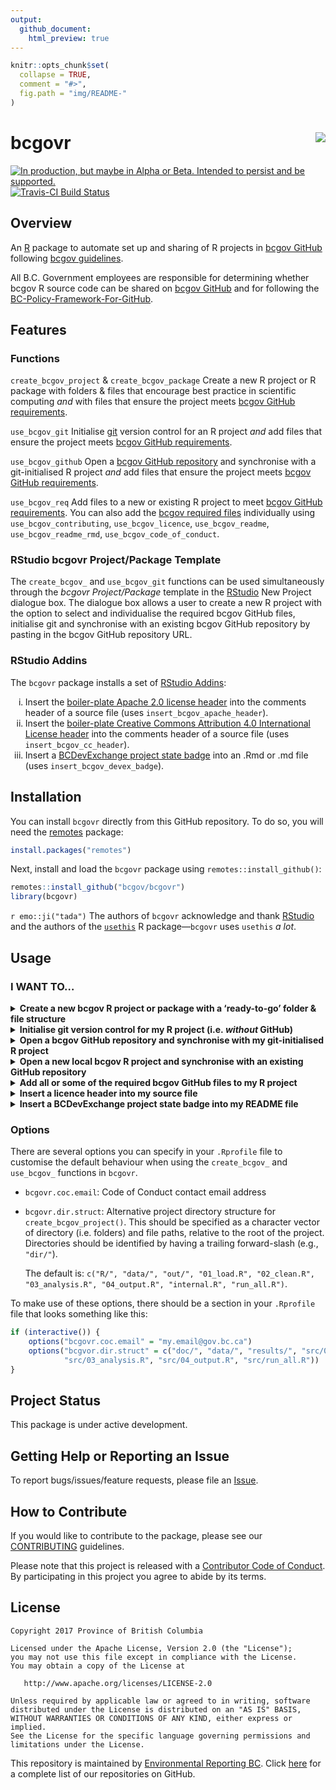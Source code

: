```yaml
---
output:
  github_document:
    html_preview: true
---
```


<!-- README.md is generated from README.Rmd. Please edit README.Rmd (this file) -->

```r
knitr::opts_chunk$set(
  collapse = TRUE,
  comment = "#>",
  fig.path = "img/README-"
)

```

# bcgovr <img src="img/logo.png" align="right" />

<div id="devex-badge"><a rel="Delivery" href="https://github.com/BCDevExchange/assets/blob/master/README.md"><img alt="In production, but maybe in Alpha or Beta. Intended to persist and be supported." style="border-width:0" src="https://assets.bcdevexchange.org/images/badges/delivery.svg" title="In production, but maybe in Alpha or Beta. Intended to persist and be supported." /></a>[![Travis-CI Build Status](https://travis-ci.org/bcgov/bcgovr.svg?branch=master)](https://travis-ci.org/bcgov/bcgovr)</div>


## Overview

An [R](http://r-project.org) package to automate set up and sharing of R projects in [bcgov GitHub](https://github.com/bcgov) following [bcgov guidelines](https://github.com/bcgov/BC-Policy-Framework-For-GitHub).

All B.C. Government employees are responsible for determining whether bcgov R source code can be shared on [bcgov GitHub](https://github.com/bcgov) and for following the [BC-Policy-Framework-For-GitHub](https://github.com/bcgov/BC-Policy-Framework-For-GitHub).

## Features

### Functions

`create_bcgov_project` & `create_bcgov_package` Create a new R project or R package with folders & files that encourage best practice in scientific computing _and_ with files that ensure the project meets [bcgov GitHub requirements](https://github.com/bcgov/BC-Policy-Framework-For-GitHub/blob/master/BC-Gov-Org-HowTo/Cheatsheet.md).

`use_bcgov_git` Initialise [git](https://git-scm.com/) version control for an R project _and_ add files that ensure the project meets [bcgov GitHub requirements](https://github.com/bcgov/BC-Policy-Framework-For-GitHub/blob/master/BC-Gov-Org-HowTo/Cheatsheet.md).

`use_bcgov_github`  Open a [bcgov GitHub repository](https://github.com/bcgov) and synchronise with a git-initialised R project _and_ add files that ensure the project meets [bcgov GitHub requirements](https://github.com/bcgov/BC-Policy-Framework-For-GitHub/blob/master/BC-Gov-Org-HowTo/Cheatsheet.md).

`use_bcgov_req` Add files to a new or existing R project to meet [bcgov GitHub requirements](https://github.com/bcgov/BC-Policy-Framework-For-GitHub/blob/master/BC-Gov-Org-HowTo/Cheatsheet.md). You can also add the [bcgov required files](https://github.com/bcgov/BC-Policy-Framework-For-GitHub/blob/master/BC-Gov-Org-HowTo/Cheatsheet.md) individually using `use_bcgov_contributing`, `use_bcgov_licence`, `use_bcgov_readme`, `use_bcgov_readme_rmd`, `use_bcgov_code_of_conduct`.


### RStudio bcgovr Project/Package Template

The `create_bcgov_` and `use_bcgov_git` functions can be used simultaneously through the *bcgovr Project/Package* template in the [RStudio](https://www.rstudio.com/) New Project dialogue box. The dialogue box allows a user to create a new R project with the option to select and individualise the required bcgov GitHub files, initialise git and synchronise with an existing bcgov GitHub repository by pasting in the bcgov GitHub repository URL.


### RStudio Addins

The `bcgovr` package installs a set of [RStudio Addins](https://rstudio.github.io/rstudioaddins/):

(i) Insert the [boiler-plate Apache 2.0 license header](https://github.com/bcgov/BC-Policy-Framework-For-GitHub/blob/master/BC-Open-Source-Development-Employee-Guide/Licenses.md) into the comments header of a source file (uses `insert_bcgov_apache_header`).
(ii) Insert the [boiler-plate Creative Commons Attribution 4.0 International License header](https://github.com/bcgov/BC-Policy-Framework-For-GitHub/blob/master/BC-Open-Source-Development-Employee-Guide/Licenses.md) into the comments header of a source file (uses `insert_bcgov_cc_header`).
(iii) Insert a [BCDevExchange project state badge](https://github.com/BCDevExchange/assets/blob/master/README.md) into an .Rmd or .md file (uses `insert_bcgov_devex_badge`).


## Installation 

You can install `bcgovr` directly from this GitHub repository. To do so, you will need the [remotes](https://cran.r-project.org/web/packages/remotes/index.html) package:

```r
install.packages("remotes")
```

Next, install and load the `bcgovr` package using `remotes::install_github()`:

```r
remotes::install_github("bcgov/bcgovr")
library(bcgovr)
```

`r emo::ji("tada")` The authors of `bcgovr` acknowledge and thank [RStudio](https://www.rstudio.com/) and the authors of the [`usethis`](https://cran.r-project.org/web/packages/usethis/index.html) R package&mdash;`bcgovr` uses `usethis` _a lot_. 


## Usage

### I WANT TO...

<details><summary><strong>Create a new bcgov R project or package with a 'ready-to-go' folder & file structure</strong></summary>

<br />

Create, populate and open a new, local R project using `bcgovr::create_bcgov_project()`. Be sure to either specify your local directory using the `path` argument, or `setwd("C:/my_bcgov_analysis")` before running `create_bcgov_project()`. The template `bcgovr` folders and files and required bcgov GitHub files will be created in the new directory. For using different project templates, see the [Options](#options) section below. Type `?create_bcgov_project` in the R console for help.

```r
bcgovr::bcgovr::create_bcgov_project(path = "C:\_dev\bcgovr_analysis") 
```

The `create_bcgov_package()` function is used the same way as `create_bcgov_project()` but will create all the folders & files to get started on creating an R package. Type `?create_bcgov_package` in the R console for help. The [R packages](http://r-pkgs.had.co.nz/) book by Hadley Wickham is an incredible resource if you are looking to create packages.

<br />

</details>



<details><summary><strong>Initialise git version control for my R project (i.e. <i>without</i> GitHub)</strong></summary>

<br />

Put your local R project under version control by initialising a [git](https://git-scm.com/) repository using `use_bcgov_git`&mdash;this automatically completes staging and committing of the initial folders & files inside the project. The `use_bcgov_git` function also ensures the project has the required bcgov GitHub files. Type `?use_bcgov_git` in the R console for help.

<br />

</details>



<details><summary><strong>Open a bcgov GitHub repository and synchronise with my git-initialised R project</strong></summary>

<br />

Share your git-initialised R project on [bcgov GitHub](https://github.com/bcgov) using `use_bcgov_github`. The `use_bcgov_github` function creates a repository on bcgov GitHub and adds and synchronises your local project with the newly created bcgov GitHub origin. The `use_bcgov_github` function also ensures the project has the required bcgov GitHub files. Type `?use_bcgov_github` in the R console for help.

To add your project to bcgov GitHub with `use_bcgov_github` users need to have a GitHub account _and_ be a [member of the bcgov GitHub organization](https://github.com/bcgov/BC-Policy-Framework-For-GitHub/blob/master/BC-Gov-Org-HowTo/Cheatsheet.md). 

<br />

</details>



<details><summary><strong>Open a new local bcgov R project and synchronise with an existing GitHub repository</strong></summary>

<br />

The *bcgovr Project/Package* template in the [RStudio](https://www.rstudio.com/) New Project dialogue box allows a user to create a new R project with the option to select and individualise the required bcgov GitHub files, initialise git and synchronise with an existing bcgov GitHub repository by pasting in the bcgov GitHub repository URL.


<br />

</details>



<details><summary><strong>Add all or some of the required bcgov GitHub files to my R project</strong></summary>

<br />

Add the [required bcgov GitHub](https://github.com/bcgov/BC-Policy-Framework-For-GitHub/blob/master/BC-Gov-Org-HowTo/Cheatsheet.md) files&mdash;a LICENCE, a README, a CODE OF CONDUCT and a CONTRIBUTING file&mdash;to any new or existing bcgov R project or package using `use_bcgov_req()`. Type `?use_bcgov_req` in the R console for help.

You can use the `licence`, `coc_email` & `rmarkdown` arguments to change the default Apache 2.0 License, add your contact details to the Code of Conduct, or decline a README.Rmd file&mdash;maybe you only want a README.md for the project?

```r
use_bcgov_req(licence="cc-by", rmarkdown=FALSE, coc_email="my.email@gov.bc.ca")
```

You can also add the individual required files as needed using:

```r
use_bcgov_licence()
use_bcgov_readme()
use_bcgov_contributing()
use_bcgov_code_of_conduct(coc_email="my.email@gov.bc.ca")
```

<br />

</details>



<details><summary><strong>Insert a licence header into my source file</strong></summary>

<br />

Need to add that Apache 2.0 or Creative Commons License header to a source file? Just click-click:


You can also use `insert_bcgov_apache_header()` or `insert_bcgov_cc_header()`.

<br />

</details>



<details><summary><strong>Insert a BCDevExchange project state badge into my README file</strong></summary>

<br />

Need to add a Project State Badge to your README file? Just click-click-click:


You can also use `insert_bcgov_devex_badge("inspiration")`. Type `?insert_bcgov_devex_badge` in the R console for the list of badge options and other help.

</details>


### Options

There are several options you can specify in your `.Rprofile` file to customise the default behaviour when using the `create_bcgov_` and `use_bcgov_` functions in `bcgovr`.

* `bcgovr.coc.email`: Code of Conduct contact email address
* `bcgovr.dir.struct`: Alternative project directory structure for `create_bcgov_project()`. This should be specified as a character vector of directory (i.e. folders) and file paths, relative to the root of the project.  Directories should be identified by having a trailing forward-slash (e.g., `"dir/"`).
    
    The default is: `c("R/", "data/", "out/", "01_load.R", "02_clean.R", "03_analysis.R", "04_output.R", "internal.R", "run_all.R")`.

To make use of these options, there should be a section in your `.Rprofile` file that looks something like this:

```r
if (interactive()) {
    options("bcgovr.coc.email" = "my.email@gov.bc.ca")
    options("bcgvor.dir.struct" = c("doc/", "data/", "results/", "src/01_load.R", "src/02_clean.R",
            "src/03_analysis.R", "src/04_output.R", "src/run_all.R"))
} 
```

## Project Status

This package is under active development.


## Getting Help or Reporting an Issue

To report bugs/issues/feature requests, please file an [Issue](https://github.com/bcgov/bcgovr/issues/).


## How to Contribute

If you would like to contribute to the package, please see our 
[CONTRIBUTING](CONTRIBUTING.md) guidelines.

Please note that this project is released with a [Contributor Code of Conduct](CODE_OF_CONDUCT.md). By participating in this project you agree to abide by its terms.


## License

    Copyright 2017 Province of British Columbia

    Licensed under the Apache License, Version 2.0 (the "License");
    you may not use this file except in compliance with the License.
    You may obtain a copy of the License at 

       http://www.apache.org/licenses/LICENSE-2.0

    Unless required by applicable law or agreed to in writing, software
    distributed under the License is distributed on an "AS IS" BASIS,
    WITHOUT WARRANTIES OR CONDITIONS OF ANY KIND, either express or implied.
    See the License for the specific language governing permissions and
    limitations under the License.


This repository is maintained by [Environmental Reporting BC](http://www2.gov.bc.ca/gov/content?id=FF80E0B985F245CEA62808414D78C41B). Click [here](https://github.com/bcgov/EnvReportBC-RepoList) for a complete list of our repositories on GitHub.
